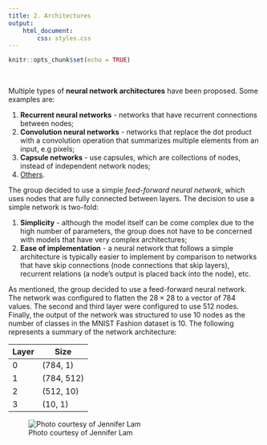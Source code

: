 ```yaml
---
title: 2. Architectures
output: 
    html_document:
        css: styles.css
---
```


```r
knitr::opts_chunk$set(echo = TRUE)
```

<p>&nbsp;</p>

Multiple types of **neural network architectures** have been proposed. Some examples
are:

1. **Recurrent neural networks** - networks that have recurrent connections
between nodes;
1. **Convolution neural networks** - networks that replace the dot product with a
convolution operation that summarizes multiple elements from an input, e.g
pixels;
1. **Capsule networks** - use capsules, which are collections of nodes, instead of
independent network nodes;
1. [Others](https://www.asimovinstitute.org/neural-network-zoo/).

The group decided to use a simple *feed-forward neural network*, which uses nodes
that are fully connected between layers. The decision to use a simple network
is two-fold:

1. **Simplicity** - although the model itself can be come complex due to the high
number of parameters, the group does not have to be concerned with models that
have very complex architectures;
2. **Ease of implementation** - a neural network that follows a simple architecture
is typically easier to implement by comparison to networks that have skip
connections (node connections that skip layers), recurrent relations (a node's
output is placed back into the node), etc.

As mentioned, the group decided to use a feed-forward neural network. The
network was configured to flatten the $28 \times 28$ to a vector of 784 values.
The second and third layer were configured to use 512 nodes. Finally, the output
of the network was structured to use 10 nodes as the number of classes in the
MNIST Fashion dataset is 10. The following represents a summary of the network
architecture:

| Layer | Size       |
|-------|------------|
| 0     | (784, 1)   |
| 1     | (784, 512) |
| 2     | (512, 10)  |
| 3     | (10, 1)    |


![Photo courtesy of Jennifer Lam](./ANN.jpg)
